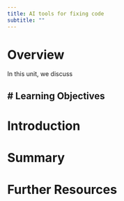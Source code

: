 ```yaml
---
title: AI tools for fixing code 
subtitle: ""
---
```



# Overview
In this unit, we discuss 

# Learning Objectives
- 


# Introduction



# Summary


# Further Resources






